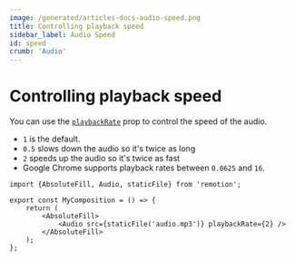 ```yaml
---
image: /generated/articles-docs-audio-speed.png
title: Controlling playback speed
sidebar_label: Audio Speed
id: speed
crumb: 'Audio'
---
```


# Controlling playback speed<AvailableFrom v="2.2" />

You can use the [`playbackRate`](/docs/audio#playbackrate) prop to control the speed of the audio.

- `1` is the default.
- `0.5` slows down the audio so it's twice as long
- `2` speeds up the audio so it's twice as fast
- Google Chrome supports playback rates between `0.0625` and `16`.

```tsx twoslash {6} title="MyComp.tsx"
import {AbsoluteFill, Audio, staticFile} from 'remotion';

export const MyComposition = () => {
	return (
		<AbsoluteFill>
			<Audio src={staticFile('audio.mp3')} playbackRate={2} />
		</AbsoluteFill>
	);
};
```
